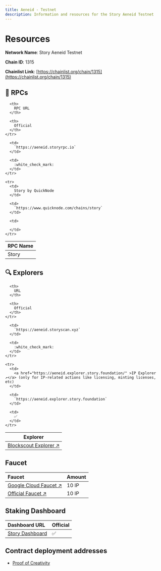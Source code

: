 ```yaml
---
title: Aeneid - Testnet
description: Information and resources for the Story Aeneid Testnet
---
```


# Resources

**Network Name**: Story Aeneid Testnet

**Chain ID**: 1315

**Chainlist Link**: [https://chainlist.org/chain/1315](https://chainlist.org/chain/1315)

## :link: RPCs

<Table align={["left","left","left"]}>
  <thead>
    <tr>
      <th>
        RPC Name
      </th>

      <th>
        RPC URL
      </th>

      <th>
        Official
      </th>
    </tr>

  </thead>

  <tbody>
    <tr>
      <td>
        Story
      </td>

      <td>
        `https://aeneid.storyrpc.io`
      </td>

      <td>
        :white_check_mark:
      </td>
    </tr>

    <tr>
      <td>
        Story by QuickNode
      </td>

      <td>
        `https://www.quicknode.com/chains/story`
      </td>

      <td>

      </td>
    </tr>

  </tbody>
</Table>

## :mag: Explorers

<Table align={["left","left","left"]}>
  <thead>
    <tr>
      <th>
        Explorer
      </th>

      <th>
        URL
      </th>

      <th>
        Official
      </th>
    </tr>

  </thead>

  <tbody>
    <tr>
      <td>
        <a href="https://aeneid.storyscan.xyz/" >Blockscout Explorer ↗️</a>
      </td>

      <td>
        `https://aeneid.storyscan.xyz`
      </td>

      <td>
        :white_check_mark:
      </td>
    </tr>

    <tr>
      <td>
        <a href="https://aeneid.explorer.story.foundation/" >IP Explorer ↗️</a> (only for IP-related actions like licensing, minting licenses, etc)
      </td>

      <td>
        `https://aeneid.explorer.story.foundation`
      </td>

      <td>
        ✅
      </td>
    </tr>

  </tbody>
</Table>

## Faucet

| Faucet                                                                                              | Amount |
| :-------------------------------------------------------------------------------------------------- | :----- |
| <a href="https://cloud.google.com/application/web3/faucet/story/aeneid" >Google Cloud Faucet ↗️</a> | 10 IP  |
| <a href="https://aeneid.faucet.story.foundation/" >Official Faucet ↗️</a>                           | 10 IP  |

## Staking Dashboard

| Dashboard URL                                               | Official |
| :---------------------------------------------------------- | :------- |
| [Story Dashboard](https://aeneid.staking.story.foundation/) | ✅       |

## Contract deployment addresses

- [Proof of Creativity](/developers/deployed-smart-contracts)
